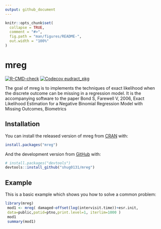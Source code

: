 ```yaml
---
output: github_document
---
```


<!-- README.md is generated from README.Rmd. Please edit that file -->

```r
knitr::opts_chunk$set(
  collapse = TRUE,
  comment = "#>",
  fig.path = "man/figures/README-",
  out.width = "100%"
)
```

# mreg

<!-- badges: start -->
[![R-CMD-check](https://github.com/shug0131/mreg/workflows/R-CMD-check/badge.svg)](https://github.com/shug0131/mreg/actions)
[![Codecov eudract_pkg](https://codecov.io/gh/shug0131/mreg/branch/master/graph/badge.svg)](https://app.codecov.io/gh/shug0131/mreg?branch=master)

<!-- badges: end -->

The goal of mreg is to implements the techniques of exact likelihood when the discrete outcome can be missing in a regression model. It is the accompanying software to the paper Bond S, Farewell V, 2006, Exact Likelihood Estimation for a
Negative Binomial Regression Model with Missing Outcomes, Biometrics

## Installation

You can install the released version of mreg from [CRAN](https://CRAN.R-project.org) with:

``` r
install.packages("mreg")
```

And the development version from [GitHub](https://github.com/) with:

``` r
# install.packages("devtools")
devtools::install_github("shug0131/mreg")
```
## Example

This is a basic example which shows you how to solve a common problem:

```r
library(mreg)
 mod1 <- mreg( damaged~offset(log(intervisit.time))+esr.init,
 data=public,patid=ptno,print.level=1, iterlim=1000 )
 mod1
 summary(mod1)
```



